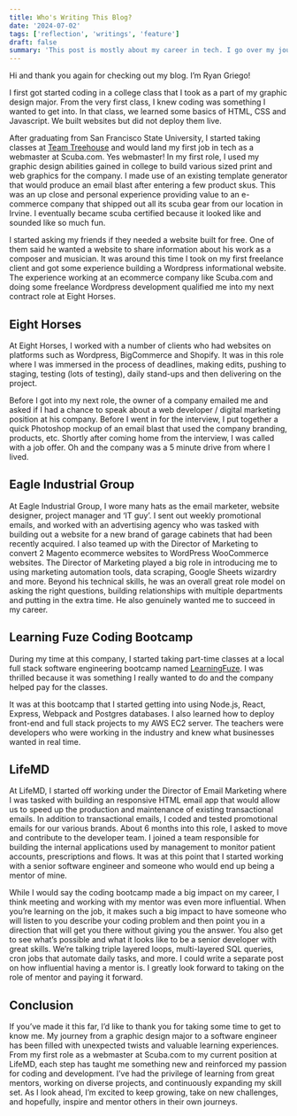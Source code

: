 ```yaml
---
title: Who's Writing This Blog?
date: '2024-07-02'
tags: ['reflection', 'writings', 'feature']
draft: false
summary: 'This post is mostly about my career in tech. I go over my journey in tech from the college years and on.'
---
```


Hi and thank you again for checking out my blog. I’m Ryan Griego!

I first got started coding in a college class that I took as a part of my graphic design major. From the very first class, I knew coding was something I wanted to get into. In that class, we learned some basics of HTML, CSS and Javascript. We built websites but did not deploy them live.

After graduating from San Francisco State University, I started taking classes at [Team Treehouse](https://teamtreehouse.com/) and would land my first job in tech as a webmaster at Scuba.com. Yes webmaster! In my first role, I used my graphic design abilities gained in college to build various sized print and web graphics for the company. I made use of an existing template generator that would produce an email blast after entering a few product skus. This was an up close and personal experience providing value to an e-commerce company that shipped out all its scuba gear from our location in Irvine. I eventually became scuba certified because it looked like and sounded like so much fun.

I started asking my friends if they needed a website built for free. One of them said he wanted a website to share information about his work as a composer and musician. It was around this time I took on my first freelance client and got some experience building a Wordpress informational website. The experience working at an ecommerce company like Scuba.com and doing some freelance Wordpress development qualified me into my next contract role at Eight Horses.

## Eight Horses

At Eight Horses, I worked with a number of clients who had websites on platforms such as Wordpress, BigCommerce and Shopify. It was in this role where I was immersed in the process of deadlines, making edits, pushing to staging, testing (lots of testing), daily stand-ups and then delivering on the project.

Before I got into my next role, the owner of a company emailed me and asked if I had a chance to speak about a web developer / digital marketing position at his company. Before I went in for the interview, I put together a quick Photoshop mockup of an email blast that used the company branding, products, etc. Shortly after coming home from the interview, I was called with a job offer. Oh and the company was a 5 minute drive from where I lived.

## Eagle Industrial Group

At Eagle Industrial Group, I wore many hats as the email marketer, website designer, project manager and ‘IT guy’. I sent out weekly promotional emails, and worked with an advertising agency who was tasked with building out a website for a new brand of garage cabinets that had been recently acquired. I also teamed up with the Director of Marketing to convert 2 Magento ecommerce websites to WordPress WooCommerce websites. The Director of Marketing played a big role in introducing me to using marketing automation tools, data scraping, Google Sheets wizardry and more. Beyond his technical skills, he was an overall great role model on asking the right questions, building relationships with multiple departments and putting in the extra time. He also genuinely wanted me to succeed in my career.

## Learning Fuze Coding Bootcamp

During my time at this company, I started taking part-time classes at a local full stack software engineering bootcamp named [LearningFuze](https://learningfuze.com/). I was thrilled because it was something I really wanted to do and the company helped pay for the classes.

It was at this bootcamp that I started getting into using Node.js, React, Express, Webpack and Postgres databases. I also learned how to deploy front-end and full stack projects to my AWS EC2 server. The teachers were developers who were working in the industry and knew what businesses wanted in real time.

## LifeMD

At LifeMD, I started off working under the Director of Email Marketing where I was tasked with building an responsive HTML email app that would allow us to speed up the production and maintenance of existing transactional emails. In addition to transactional emails, I coded and tested promotional emails for our various brands. About 6 months into this role, I asked to move and contribute to the developer team. I joined a team responsible for building the internal applications used by management to monitor patient accounts, prescriptions and flows. It was at this point that I started working with a senior software engineer and someone who would end up being a mentor of mine.

While I would say the coding bootcamp made a big impact on my career, I think meeting and working with my mentor was even more influential. When you’re learning on the job, it makes such a big impact to have someone who will listen to you describe your coding problem and then point you in a direction that will get you there without giving you the answer. You also get to see what’s possible and what it looks like to be a senior developer with great skills. We’re talking triple layered loops, multi-layered SQL queries, cron jobs that automate daily tasks, and more. I could write a separate post on how influential having a mentor is. I greatly look forward to taking on the role of mentor and paying it forward.

## Conclusion

If you’ve made it this far, I’d like to thank you for taking some time to get to know me. My journey from a graphic design major to a software engineer has been filled with unexpected twists and valuable learning experiences. From my first role as a webmaster at Scuba.com to my current position at LifeMD, each step has taught me something new and reinforced my passion for coding and development. I’ve had the privilege of learning from great mentors, working on diverse projects, and continuously expanding my skill set. As I look ahead, I’m excited to keep growing, take on new challenges, and hopefully, inspire and mentor others in their own journeys.
